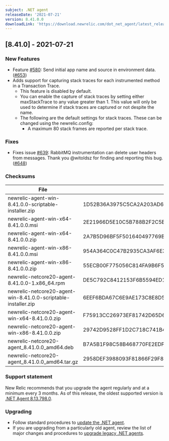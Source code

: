 ```yaml
---
subject: .NET agent
releaseDate: '2021-07-21'
version: 8.41.0.0
downloadLink: 'https://download.newrelic.com/dot_net_agent/latest_release'
---
```


## [8.41.0] - 2021-07-21
### New Features
* Feature [#580](https://github.com/newrelic/newrelic-dotnet-agent/issues/580): Send initial app name and source in environment data. ([#653](https://github.com/newrelic/newrelic-dotnet-agent/pull/653))
* Adds support for capturing stack traces for each instrumented method in a Transaction Trace.
  * This feature is disabled by default.
  * You can enable the capture of stack traces by setting either maxStackTrace to any value greater than 1.  This value will only be used to determine if stack traces are captured or not despite the name.
  * The following are the default settings for stack traces. These can be changed using the newrelic.config:
    * A maximum 80 stack frames are reported per stack trace.

### Fixes
* Fixes issue [#639](https://github.com/newrelic/newrelic-dotnet-agent/issues/639): RabbitMQ instrumentation can delete user headers from messages. Thank you @witoldsz for finding and reporting this bug. ([#648](https://github.com/newrelic/newrelic-dotnet-agent/pull/648))

### Checksums
| File | SHA - 256  Hash |
| ---| ---|
| newrelic-agent-win-8.41.0.0-scriptable-installer.zip | 1D52B36A3975C5CA2A203AD68D5817ECB3A83CF0600B1ECD7869659964532600 |
| newrelic-agent-win-x64-8.41.0.0.msi | 2E21966D5E10C5B788B2F2C5B518D2199E5B0D66EEBDF4D0E7B2191726A310BB |
| newrelic-agent-win-x64-8.41.0.0.zip | 2A7B5D96BF5F501640497769BA2ACCD1CB43F85AEFBBEA20B2932E3D58377CF5 |
| newrelic-agent-win-x86-8.41.0.0.msi | 954A364C0C47B2935CA3AF6E3F9441A4F6333D480AC2D97444EBF16ECBC60C13 |
| newrelic-agent-win-x86-8.41.0.0.zip | 55ECB00F775056C814FA9B6F57F2CA0F2C42522AC09E5E58D87172F0D6B9D633 |
| newrelic-netcore20-agent-8.41.0.0-1.x86_64.rpm | DE5C792C8412153F6B5594ED1601BFB078190750B28772D11A646D09AF28C42B |
| newrelic-netcore20-agent-win-8.41.0.0-scriptable-installer.zip | 6EEF6BDA67C6E9AE173C8E8D58DF78F18E459966C5AB6C213024371D0F18BDC4 |
| newrelic-netcore20-agent-win-x64-8.41.0.0.zip | F75913CC26973EF81742D65D6AB489DF1E7D2019B009D2E82754DBC3B1BA0A9E |
| newrelic-netcore20-agent-win-x86-8.41.0.0.zip | 29742D9528FF1D2C718C741B4A6C15D6EAD56618C488F5685A1FE64CA22CEFA3 |
| newrelic-netcore20-agent_8.41.0.0_amd64.deb | B7A5B1F98C58B468770FE2EDFC0F51C9081851B9EA0C5CA0B56B02E1120F38C3 |
| newrelic-netcore20-agent_8.41.0.0_amd64.tar.gz | 2958DEF3988093F81866F29F8B5584D2A29CD5F6B385901534541EF023AD2992 |


### Support statement

New Relic recommends that you upgrade the agent regularly and at a minimum every 3 months. As of this release, the oldest supported version is [.NET Agent 8.13.798.0](/docs/release-notes/agent-release-notes/net-release-notes/net-agent-8137980).

### Upgrading

* Follow standard procedures to [update the .NET agent](/docs/agents/net-agent/installation-configuration/update-net-agent).
* If you are upgrading from a particularly old agent, review the list of major changes and procedures to [upgrade legacy .NET agents](/docs/agents/net-agent/troubleshooting/upgrade-legacy-net-agents).
